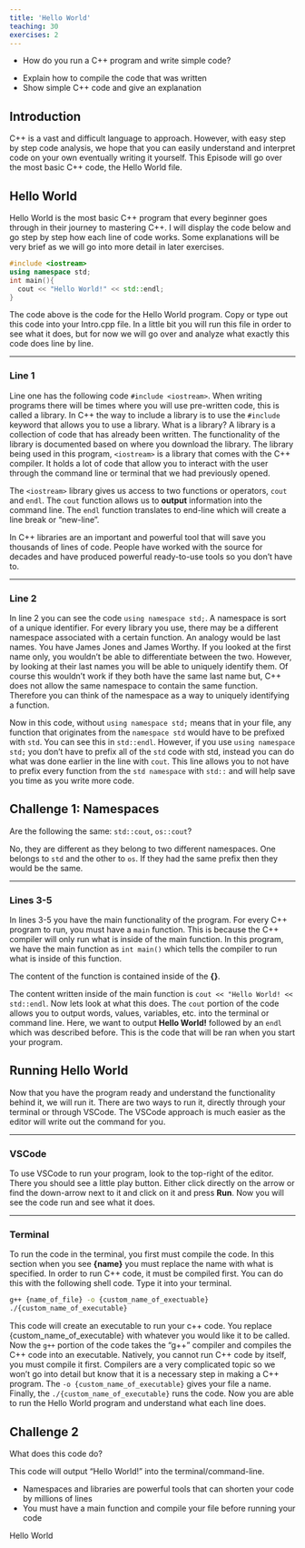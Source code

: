```yaml
---
title: 'Hello World'
teaching: 30
exercises: 2
---
```


:::::::::::::::::::::::::::::::::::::: questions 

- How do you run a C++ program and write simple code?

::::::::::::::::::::::::::::::::::::::::::::::::

::::::::::::::::::::::::::::::::::::: objectives

- Explain how to compile the code that was written
- Show simple C++ code and give an explanation

::::::::::::::::::::::::::::::::::::::::::::::::

## Introduction

C++ is a vast and difficult language to approach. However, with easy step by step code analysis, 
we hope that you can easily understand and interpret code on your own eventually writing it yourself.
This Episode will go over the most basic C++ code, the Hello World file.

## Hello World

Hello World is the most basic C++ program that every beginner goes through in their journey to mastering C++.
I will display the code below and go step by step how each line of code works. Some explanations will be 
very brief as we will go into more detail in later exercises.

```cpp
#include <iostream>
using namespace std;
int main(){
  cout << "Hello World!" << std::endl;
}
```

The code above is the code for the Hello World program. Copy or type out this code into your Intro.cpp file.
In a little bit you will run this file in order to see what it does, but for now we will go over and analyze what exactly this code does line by 
line.

-----

### Line 1
Line one has the following code `#include <iostream>`. When writing programs there will be times where you 
will use pre-written code, this is called a library. In C++ the way to include a library is to use the
`#include` keyword that allows you to use a library. What is a library? A library is a collection of code
that has already been written. The functionality of the library is documented based on where you download
the library. The library being used in this program, `<iostream>` is a library that comes with the C++ 
compiler. It holds a lot of code that allow you to interact with the user through the command line or terminal that we had previously opened.

The `<iostream>` library gives us access to two functions or operators, `cout` and `endl`. The `cout` function allows us to **output** information
into the command line. The `endl` function translates to
end-line which will create a line break or "new-line".

In C++ libraries are an important and powerful tool that will save you thousands of lines of code. People
have worked with the source for decades and have produced powerful ready-to-use tools so you don't have to.

-----

### Line 2
In line 2 you can see the code `using namespace std;`. A namespace is sort of a unique identifier. For every
library you use, there may be a different namespace associated with a certain function. An analogy would be
last names. You have James Jones and James Worthy. If you looked at the first name only, you wouldn't be able to differentiate between the two. 
However, by looking at their last names you will be able to uniquely identify them. Of course this wouldn't work if they both have the same last 
name but, C++ does not allow the same namespace to contain the same function. Therefore you can think of the namespace as a way to uniquely 
identifying a function.

Now in this code, without `using namespace std;` means that in your file, any function that originates from the `namespace std` would have to be 
prefixed with `std`. You can see this in `std::endl`. However, if you use `using namespace std;` you don't have to prefix all of the `std` code 
with std, instead you can do what was done earlier in the line with `cout`. This line allows you to not have to prefix every function from the 
`std namespace` with `std::` and will help save you time as you write more code.

::: challenge

## Challenge 1: Namespaces
Are the following the same: `std::cout`, `os::cout`?

::: solution

No, they are different as they belong to two different namespaces. One belongs to `std` and the other to `os`. If they had the same prefix then they would be the same.

:::

:::


-----

### Lines 3-5
In lines 3-5 you have the main functionality of the program. For every C++ program to run, you must have a `main` function. This is because the 
C++ compiler will only run what is inside of the main function. In this program, we have the main function as `int main()` which tells the 
compiler to run what is inside of this function.

The content of the function is contained inside of the **{}**.

The content written inside of the main function is `cout << "Hello World! << std::endl`. Now lets look at what this does. The `cout` portion of 
the code allows you to output words, values, variables, etc. into the terminal or command line. Here, we want to output **Hello World!** followed 
by an `endl` which was described before. This is the code that will be ran when you start your program.

## Running Hello World

Now that you have the program ready and understand the functionality behind it, we will run it. There are two ways to run it, directly through 
your terminal or through VSCode. The VSCode approach is much easier as the editor will write out the command for you.

------

### VSCode
To use VSCode to run your program, look to the top-right of the editor. There you should see a little play button. Either click directly on the 
arrow or find the down-arrow next to it and click on it and press **Run**. Now you will see the code run and see what it does.

------

### Terminal
To run the code in the terminal, you first must compile the code. In this section when you see **{name}** you must replace the name with what is 
specified. In order to run C++ code, it must be compiled first. You can do this with the following shell code. Type it into your terminal.

```bash
g++ {name_of_file} -o {custom_name_of_exectuable}
./{custom_name_of_executable}
```

This code will create an executable to run your c++ code. You replace {custom_name_of_executable} with whatever you would like it to be called. 
Now the `g++` portion of the code takes the "g++" compiler and compiles the C++ code into an executable. Natively, you cannot run C++ code by 
itself, you must compile it first. Compilers are a very complicated topic so we won't go into detail but know that it is a necessary step in 
making a C++ program. The `-o {custom_name_of_executable}` gives your file a name. Finally, the `./{custom_name_of_executable}` runs the code. 
Now you are able to run the Hello World program and understand what each line does.

::: challenge

## Challenge 2

What does this code do?

::: solution

This code will output "Hello World!" into the terminal/command-line.

:::

:::

::::::::::::::::::::::::::::::::::::: keypoints 

- Namespaces and libraries are powerful tools that can shorten your code by millions of lines
- You must have a main function and compile your file before running your code

::::::::::::::::::::::::::::::::::::::::::::::::

Hello World
